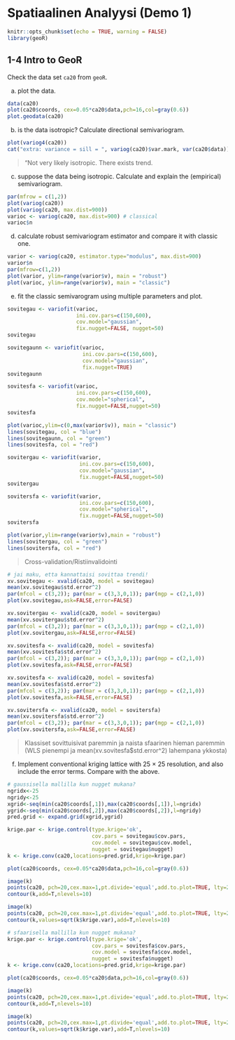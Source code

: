 # Spatiaalinen Analyysi (Demo 1)

```r
knitr::opts_chunk$set(echo = TRUE, warning = FALSE)
library(geoR)
```

## 1-4 Intro to GeoR

Check the data set `ca20` from `geoR`.

a) plot the data.

```r
data(ca20)
plot(ca20$coords, cex=0.05*ca20$data,pch=16,col=gray(0.6))
plot.geodata(ca20)
```

b) is the data isotropic? Calculate directional semivariogram.

```r
plot(variog4(ca20))
cat("extra: variance = sill = ", variog(ca20)$var.mark, var(ca20$data))
```

> "Not very likely isotropic. There exists trend.


c) suppose the data being isotropic. Calculate and explain the (empirical) semivariogram.

```r
par(mfrow = c(1,2))
plot(variog(ca20))
plot(variog(ca20, max.dist=900))
varioc <- variog(ca20, max.dist=900) # classical
varioc$n
```

d) calculate robust semivariogram estimator and compare it with classic one.

```r
varior <- variog(ca20, estimator.type="modulus", max.dist=900)
varior$n
par(mfrow=c(1,2))
plot(varior, ylim=range(varior$v), main = "robust")
plot(varioc, ylim=range(varior$v), main = "classic")
```

e) fit the classic semivarogram using multiple parameters and plot.

```r
sovitegau <- variofit(varioc,
                      ini.cov.pars=c(150,600),
                      cov.model="gaussian",
                      fix.nugget=FALSE, nugget=50)
sovitegau

sovitegaunn <- variofit(varioc,
                        ini.cov.pars=c(150,600),
                        cov.model="gaussian",
                        fix.nugget=TRUE)
sovitegaunn

sovitesfa <- variofit(varioc,
                      ini.cov.pars=c(150,600),
                      cov.model="spherical",
                      fix.nugget=FALSE,nugget=50)
sovitesfa

plot(varioc,ylim=c(0,max(varior$v)), main = "classic")
lines(sovitegau, col = "blue") 
lines(sovitegaunn, col = "green")
lines(sovitesfa, col = "red")

sovitergau <- variofit(varior,
                       ini.cov.pars=c(150,600),
                       cov.model="gaussian",
                       fix.nugget=FALSE,nugget=50)
sovitergau

sovitersfa <- variofit(varior,
                       ini.cov.pars=c(150,600),
                       cov.model="spherical",
                       fix.nugget=FALSE,nugget=50)
sovitersfa

plot(varior,ylim=range(varior$v),main = "robust")
lines(sovitergau, col = "green")
lines(sovitersfa, col = "red")
```

> Cross-validation/Ristiinvalidointi

```r
# jai maku, etta kannattaisi sovittaa trendi!
xv.sovitegau <- xvalid(ca20, model = sovitegau)
mean(xv.sovitegau$std.error^2) 
par(mfcol = c(3,2)); par(mar = c(3,3,0,1)); par(mgp = c(2,1,0))
plot(xv.sovitegau,ask=FALSE,error=FALSE) 

xv.sovitergau <- xvalid(ca20, model = sovitergau)
mean(xv.sovitergau$std.error^2) 
par(mfcol = c(3,2)); par(mar = c(3,3,0,1)); par(mgp = c(2,1,0))
plot(xv.sovitergau,ask=FALSE,error=FALSE) 

xv.sovitesfa <- xvalid(ca20, model = sovitesfa)
mean(xv.sovitesfa$std.error^2) 
par(mfcol = c(3,2)); par(mar = c(3,3,0,1)); par(mgp = c(2,1,0))
plot(xv.sovitesfa,ask=FALSE,error=FALSE) 

xv.sovitesfa <- xvalid(ca20, model = sovitesfa)
mean(xv.sovitesfa$std.error^2) 
par(mfcol = c(3,2)); par(mar = c(3,3,0,1)); par(mgp = c(2,1,0))
plot(xv.sovitesfa,ask=FALSE,error=FALSE) 

xv.sovitersfa <- xvalid(ca20, model = sovitersfa)
mean(xv.sovitersfa$std.error^2) 
par(mfcol = c(3,2)); par(mar = c(3,3,0,1)); par(mgp = c(2,1,0))
plot(xv.sovitersfa,ask=FALSE,error=FALSE) 
```

> Klassiset sovittuisivat paremmin ja naista sfaarinen hieman paremmin (WLS pienempi ja mean(xv.sovitesfa$std.error^2) lahempana ykkosta)

f) Implement conventional kriging lattice with 25 $\times$ 25 resolution, and also include the error terms. Compare with the above.

```r
# gaussisella mallilla kun nugget mukana?
ngridx<-25
ngridy<-25
xgrid<-seq(min(ca20$coords[,1]),max(ca20$coords[,1]),l=ngridx)
ygrid<-seq(min(ca20$coords[,2]),max(ca20$coords[,2]),l=ngridy)
pred.grid <- expand.grid(xgrid,ygrid)

krige.par <- krige.control(type.krige='ok',
                           cov.pars = sovitegau$cov.pars,
                           cov.model = sovitegau$cov.model, 
                           nugget = sovitegau$nugget)
k <- krige.conv(ca20,locations=pred.grid,krige=krige.par) 

plot(ca20$coords, cex=0.05*ca20$data,pch=16,col=gray(0.6))

image(k)
points(ca20, pch=20,cex.max=1,pt.divide='equal',add.to.plot=TRUE, lty=2)
contour(k,add=T,nlevels=10)

image(k)
points(ca20, pch=20,cex.max=1,pt.divide='equal',add.to.plot=TRUE, lty=2)
contour(k,values=sqrt(k$krige.var),add=T,nlevels=10)
```

```r
# sfaarisella mallilla kun nugget mukana?
krige.par <- krige.control(type.krige='ok',
                           cov.pars = sovitesfa$cov.pars,
                           cov.model = sovitesfa$cov.model, 
                           nugget = sovitesfa$nugget)
k <- krige.conv(ca20,locations=pred.grid,krige=krige.par) 

plot(ca20$coords, cex=0.05*ca20$data,pch=16,col=gray(0.6))

image(k)
points(ca20, pch=20,cex.max=1,pt.divide='equal',add.to.plot=TRUE, lty=2)
contour(k,add=T,nlevels=10)

image(k)
points(ca20, pch=20,cex.max=1,pt.divide='equal',add.to.plot=TRUE, lty=2)
contour(k,values=sqrt(k$krige.var),add=T,nlevels=10)

```